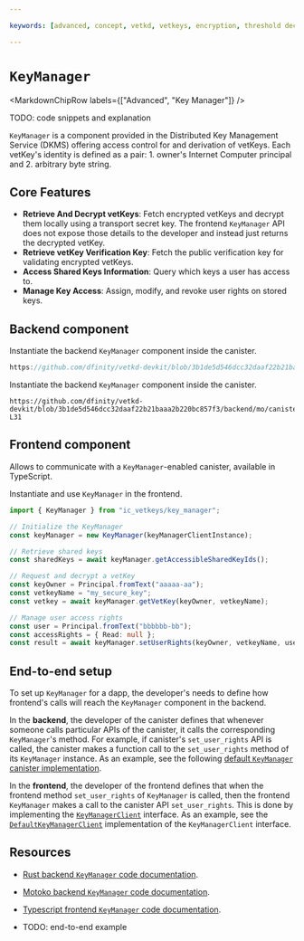 ```yaml
---

keywords: [advanced, concept, vetkd, vetkeys, encryption, threshold decryption, encrypted threshold key derivation, key manager, dkms, distributed key management service]

---
```



# `KeyManager`

<MarkdownChipRow labels={["Advanced", "Key Manager"]} />

TODO: code snippets and explanation

`KeyManager` is a component provided in the Distributed Key Management Service (DKMS) offering access control for and derivation of vetKeys. Each vetKey's identity is defined as a pair: 1. owner's Internet Computer principal and 2. arbitrary byte string.

## Core Features
- **Retrieve And Decrypt vetKeys**: Fetch encrypted vetKeys and decrypt them locally using a transport secret key. The frontend `KeyManager` API does not expose those details to the developer and instead just returns the decrypted vetKey.
- **Retrieve vetKey Verification Key**: Fetch the public verification key for validating encrypted vetKeys.
- **Access Shared Keys Information**: Query which keys a user has access to.
- **Manage Key Access**: Assign, modify, and revoke user rights on stored keys.

## Backend component

<AdornedTabs groupId="languages">

<TabItem value="rs" label="Rust" default>

Instantiate the backend `KeyManager` component inside the canister.

```rust no-repl reference
https://github.com/dfinity/vetkd-devkit/blob/3b1de5d546dcc32daaf22b21baaa2b220bc857f3/backend/rs/canisters/ic_vetkeys_manager_canister/src/lib.rs#L1-L31
```

</TabItem>

<TabItem value="motoko" label="Motoko">

Instantiate the backend `KeyManager` component inside the canister.

```motoko no-repl reference
https://github.com/dfinity/vetkd-devkit/blob/3b1de5d546dcc32daaf22b21baaa2b220bc857f3/backend/mo/canisters/ic_vetkeys_manager_canister/src/Main.mo#L1-L31
```

</TabItem>
</AdornedTabs>

## Frontend component

Allows to communicate with a `KeyManager`-enabled canister, available in TypeScript.

<AdornedTabs groupId="languages">
<TabItem value="ts" label="Typescript" default>

Instantiate and use `KeyManager` in the frontend.

```ts
import { KeyManager } from "ic_vetkeys/key_manager";

// Initialize the KeyManager
const keyManager = new KeyManager(keyManagerClientInstance);

// Retrieve shared keys
const sharedKeys = await keyManager.getAccessibleSharedKeyIds();

// Request and decrypt a vetKey
const keyOwner = Principal.fromText("aaaaa-aa");
const vetkeyName = "my_secure_key";
const vetkey = await keyManager.getVetKey(keyOwner, vetkeyName);

// Manage user access rights
const user = Principal.fromText("bbbbbb-bb");
const accessRights = { Read: null };
const result = await keyManager.setUserRights(keyOwner, vetkeyName, user, accessRights);
```

</TabItem>
</AdornedTabs>

## End-to-end setup

To set up `KeyManager` for a dapp, the developer's needs to define how frontend's calls will reach the `KeyManager` component in the backend.

In the **backend**, the developer of the canister defines that whenever someone calls particular APIs of the canister, it calls the corresponding `KeyManager`'s method. For example, if canister's `set_user_rights` API is called, the canister makes a function call to the `set_user_rights` method of its `KeyManager` instance. As an example, see the following [default `KeyManager` canister implementation](https://github.com/dfinity/vetkd-devkit/blob/3b1de5d546dcc32daaf22b21baaa2b220bc857f3/backend/rs/canisters/ic_vetkeys_manager_canister/src/lib.rs).

In the **frontend**, the developer of the frontend defines that when the frontend method `set_user_rights` of `KeyManager` is called, then the frontend `KeyManager` makes a call to the canister API `set_user_rights`. This is done by implementing the [`KeyManagerClient`](https://5lfyp-mqaaa-aaaag-aleqa-cai.icp0.io/interfaces/ic_vetkeys_tools.KeyManagerClient.html) interface. As an example, see the [`DefaultKeyManagerClient`](https://github.com/dfinity/vetkd-devkit/blob/3b1de5d546dcc32daaf22b21baaa2b220bc857f3/frontend/ic_vetkeys/src/key_manager/key_manager_canister.ts) implementation of the `KeyManagerClient` interface.

## Resources

- [Rust backend `KeyManager` code documentation](https://todo).

- [Motoko backend `KeyManager` code documentation](https://todo).

- [Typescript frontend `KeyManager` code documentation](https://5lfyp-mqaaa-aaaag-aleqa-cai.icp0.io/classes/ic_vetkeys_tools.KeyManager.html).

- TODO: end-to-end example